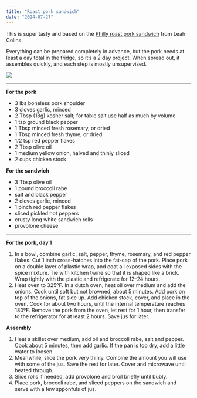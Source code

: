 ```yaml
---
title: "Roast pork sandwich"
date: "2024-07-27"
---
```


This is super tasty and based on the 
[Philly roast pork sandwich](https://www.seriouseats.com/philly-roast-pork-sandwich-recipe-8605326) 
from Leah Colins. 

Everything can be prepared completely in advance, but the pork needs at least 
a day total in the fridge, so it's a 2 day project. When spread out, 
it assembles quickly, and each step is mostly unsupervised.

![](pork-sando.jpg)

---

**For the pork**

- 3 lbs boneless pork shoulder
- 3 cloves garlic, minced
- 2 Tbsp (18g) kosher salt; for table salt use half as much by volume
- 1 tsp ground black pepper
- 1 Tbsp minced fresh rosemary, or dried
- 1 Tbsp minced fresh thyme, or dried
- 1/2 tsp red pepper flakes
- 2 Tbsp olive oil
- 1 medium yellow onion, halved and thinly sliced
- 2 cups chicken stock

**For the sandwich**

- 3 Tbsp olive oil
- 1 pound broccoli rabe
- salt and black pepper
- 2 cloves garlic, minced
- 1 pinch red pepper flakes
- sliced pickled hot peppers
- crusty long white sandwich rolls
- provolone cheese

---

**For the pork, day 1**

1. In a bowl, combine garlic, salt, pepper, thyme, rosemary, and red
pepper flakes. Cut 1 inch cross-hatches into the fat-cap of the pork. Place
pork on a double layer of plastic wrap, and coat all exposed sides with the
spice mixture. Tie with kitchen twine so that it is shaped like a brick. Wrap
tightly with the plastic and refrigerate for 12--24 hours.
1. Heat oven to 325ºF. In a dutch oven, heat oil over medium and add the onions.
Cook until soft but not browned, about 5 minutes. Add pork on top of the onions,
fat side up. Add chicken stock, cover, and place in the oven. Cook for about 
two hours, until the internal temperature reaches 180ºF. Remove the pork from
the oven, let rest for 1 hour, then transfer to the refrigerator for at least
2 hours. Save jus for later.

**Assembly**

1. Heat a skillet over medium, add
oil and broccoli rabe, salt and pepper. Cook about 5 minutes, then add garlic.
If the pan is too dry, add a little water to loosen.
1. Meanwhile, slice the pork very thinly. Combine the amount you will use with 
some of the jus. Save the rest for later. Cover and microwave until heated 
through. 
1. Slice rolls if needed, add provolone and broil briefly until bubly.
1. Place pork, broccoli rabe, and sliced peppers on the sandwich and serve with
a few spponfuls of jus.
